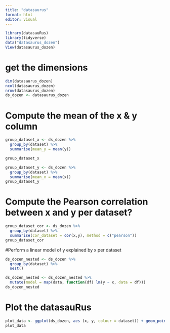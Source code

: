 ```yaml
---
title: "datasaurus"
format: html
editor: visual
---
```


```r
library(datasauRus)
library(tidyverse)
data("datasaurus_dozen")
View(datasaurus_dozen)
```

# get the dimensions

```r
dim(datasaurus_dozen)
ncol(datasaurus_dozen)
nrow(datasaurus_dozen)
ds_dozen <- datasaurus_dozen
```

# Compute the mean of the x & y column

```r
group_dataset_x <- ds_dozen %>%
  group_by(dataset) %>%
  summarise(mean_y = mean(y))

group_dataset_x
```

```r
group_dataset_y <- ds_dozen %>%
  group_by(dataset) %>%
  summarise(mean_x = mean(x))
group_dataset_y
```

# Compute the Pearson correlation between x and y per dataset?

```r
group_dataset_cor <- ds_dozen %>%
  group_by(dataset) %>%
  summarise(cor_dataset = cor(x,y), method = c("pearson"))
group_dataset_cor
```

#Perform a linear model of y explained by x per dataset

```r
ds_dozen_nested <- ds_dozen %>% 
  group_by(dataset) %>% 
  nest()

ds_dozen_nested <- ds_dozen_nested %>% 
  mutate(model = map(data, function(df) lm(y ~ x, data = df)))
ds_dozen_nested
```

# Plot the datasauRus

```r
plot_data <- ggplot(ds_dozen, aes (x, y, colour = dataset)) + geom_point() + facet_wrap(~dataset) + theme_void()
plot_data
```
